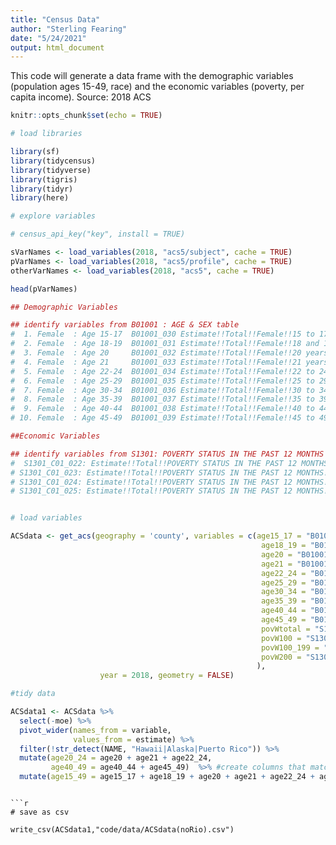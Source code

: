 ```yaml
---
title: "Census Data"
author: "Sterling Fearing"
date: "5/24/2021"
output: html_document
---
```


This code will generate a data frame with the demographic variables (population ages 15-49, race) and the economic variables (poverty, per capita income). 
Source: 2018 ACS
```r
knitr::opts_chunk$set(echo = TRUE)
```

```r
# load libraries

library(sf)
library(tidycensus)
library(tidyverse)
library(tigris)
library(tidyr)
library(here)

```

```r
# explore variables

# census_api_key("key", install = TRUE)

sVarNames <- load_variables(2018, "acs5/subject", cache = TRUE)
pVarNames <- load_variables(2018, "acs5/profile", cache = TRUE)
otherVarNames <- load_variables(2018, "acs5", cache = TRUE)

head(pVarNames)

## Demographic Variables

## identify variables from B01001 : AGE & SEX table
#  1. Female  : Age 15-17  B01001_030 Estimate!!Total!!Female!!15 to 17 years
#  2. Female  : Age 18-19  B01001_031 Estimate!!Total!!Female!!18 and 19 years
#  3. Female  : Age 20     B01001_032 Estimate!!Total!!Female!!20 years
#  4. Female  : Age 21     B01001_033 Estimate!!Total!!Female!!21 years
#  5. Female  : Age 22-24  B01001_034 Estimate!!Total!!Female!!22 to 24 years
#  6. Female  : Age 25-29  B01001_035 Estimate!!Total!!Female!!25 to 29 years
#  7. Female  : Age 30-34  B01001_036 Estimate!!Total!!Female!!30 to 34 years
#  8. Female  : Age 35-39  B01001_037 Estimate!!Total!!Female!!35 to 39 years
#  9. Female  : Age 40-44  B01001_038 Estimate!!Total!!Female!!40 to 44 years
# 10. Female  : Age 45-49  B01001_039 Estimate!!Total!!Female!!45 to 49 years

##Economic Variables

## identify variables from S1301: POVERTY STATUS IN THE PAST 12 MONTHS (Women aged 15-50)
#  S1301_C01_022: Estimate!!Total!!POVERTY STATUS IN THE PAST 12 MONTHS!!Women 15 to 50 years for whom poverty status is determined
# S1301_C01_023: Estimate!!Total!!POVERTY STATUS IN THE PAST 12 MONTHS!!Women 15 to 50 years for whom poverty status is determined!!Below 100 percent of poverty level
# S1301_C01_024: Estimate!!Total!!POVERTY STATUS IN THE PAST 12 MONTHS!!Women 15 to 50 years for whom poverty status is determined!!100 to 199 percent of poverty level
# S1301_C01_025: Estimate!!Total!!POVERTY STATUS IN THE PAST 12 MONTHS!!Women 15 to 50 years for whom poverty status is determined!!200 percent or more above poverty level



```


```r
# load variables

ACSdata <- get_acs(geography = 'county', variables = c(age15_17 = "B01001_030",
                                                        age18_19 = "B01001_031",
                                                        age20 = "B01001_032",
                                                        age21 = "B01001_033",
                                                        age22_24 = "B01001_034",
                                                        age25_29 = "B01001_035",
                                                        age30_34 = "B01001_036",
                                                        age35_39 = "B01001_037",
                                                        age40_44 = "B01001_038",
                                                        age45_49 = "B01001_039",
                                                        povWtotal = "S1301_C01_022",
                                                        povW100 = "S1301_C01_023",
                                                        povW100_199 = "S1301_C01_024",
                                                        povW200 = "S1301_C01_025"
                                                       ),
                    year = 2018, geometry = FALSE)

```

```r
#tidy data

ACSdata1 <- ACSdata %>%
  select(-moe) %>%
  pivot_wider(names_from = variable,
              values_from = estimate) %>%
  filter(!str_detect(NAME, "Hawaii|Alaska|Puerto Rico")) %>%
  mutate(age20_24 = age20 + age21 + age22_24,
         age40_49 = age40_44 + age45_49)  %>% #create columns that match age categories
  mutate(age15_49 = age15_17 + age18_19 + age20 + age21 + age22_24 + age25_29 + age30_34 + age35_39 + age40_44 + age45_49)

```
```

```r
# save as csv

write_csv(ACSdata1,"code/data/ACSdata(noRio).csv")

```


